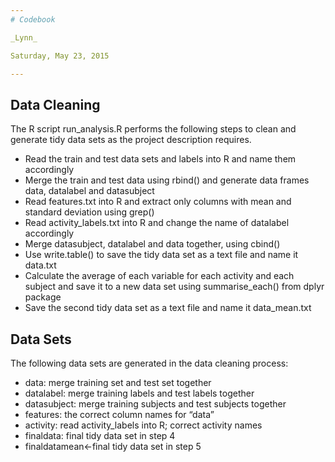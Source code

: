 ```yaml
---
# Codebook

_Lynn_

Saturday, May 23, 2015

---
```


## Data Cleaning

The R script run_analysis.R performs the following steps to clean and generate tidy data sets as the project description requires.

* Read the train and test data sets and labels into R and name them accordingly
* Merge the train and test data using rbind() and generate data frames data, datalabel and datasubject
* Read features.txt into R and extract only columns with mean and standard deviation using grep()
* Read activity_labels.txt into R and change the name of datalabel accordingly
* Merge datasubject, datalabel and data together, using cbind()
* Use write.table() to save the tidy data set as a text file and name it data.txt
* Calculate the average of each variable for each activity and each subject and save it to a new data set using summarise_each() from dplyr package
* Save the second tidy data set as a text file and name it data_mean.txt

## Data Sets

The following data sets are generated in the data cleaning process:

* data: merge training set and test set together
* datalabel: merge training labels and test labels together
* datasubject: merge training subjects and test subjects together
* features: the correct column names for "data"
* activity: read activity_labels into R; correct activity names
* finaldata: final tidy data set in step 4
* finaldatamean<-final tidy data set in step 5

